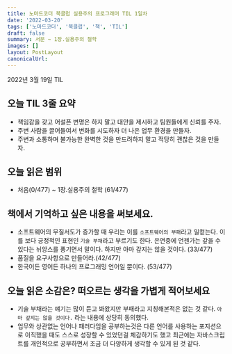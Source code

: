 ```yaml
---
title: 노마드코더 북클럽 실용주의 프로그래머 TIL 1일차
date: '2022-03-20'
tags: ['노마드코더', '북클럽', '책', 'TIL']
draft: false
summary: 서문 ~ 1장.실용주의 철학
images: []
layout: PostLayout
canonicalUrl:
---
```


2022년 3월 19일 TIL

## 오늘 TIL 3줄 요약

- 책임감을 갖고 어설픈 변명은 하지 말고 대안을 제시하고 팀원들에게 신뢰를 주자.
- 주변 사람을 끌어들여서 변화를 시도하자 더 나은 업무 환경을 만들자.
- 주변과 소통하며 불가능한 완벽한 것을 만드려하지 말고 적당히 괜찮은 것을 만들자.

## 오늘 읽은 범위

- 처음(0/477) ~ 1장.실용주의 철학 (61/477)

## 책에서 기억하고 싶은 내용을 써보세요.

- 소프트웨어의 무질서도가 증가할 때 우리는 이를 `소프트웨어의 부패`라고 일컫는다. 이를 보다 긍정적인 표현인 `기술 부채`라고 부르기도 한다. 은연중에 언젠가는 갚을 수 있다는 뉘앙스를 풍기면서 말이다. 하지만 아마 갚지는 않을 것이다. (33/477)
- 품질을 요구사항으로 만들어라.(42/477)
- 한국어든 영어든 하나의 프로그래밍 언어일 뿐이다. (53/477)

## 오늘 읽은 소감은? 떠오르는 생각을 가볍게 적어보세요

- 기술 부채라는 얘기는 많이 듣고 봐왔지만 부패라고 지칭해본적은 없는 것 같다. `아마 갚지는 않을 것이다.` 라는 내용에 상당히 동의했다.
- 업무와 상관없는 언어나 패러다임을 공부하는것은 다른 언어를 사용하는 포지션으로 이직했을 때도 스스로 성장할 수 있었던걸 체감하기도 했고 최근에는 자바스크립트를 개인적으로 공부하면서 조금 더 다양하게 생각할 수 있게 된 것 같다.
